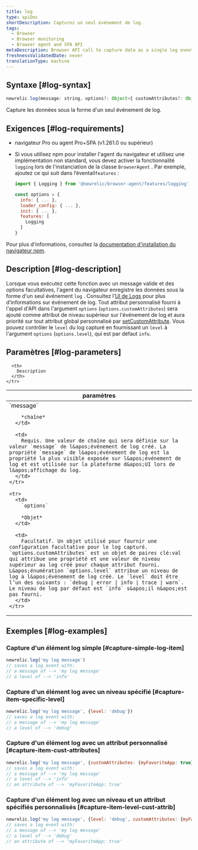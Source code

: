 ```yaml
---
title: log
type: apiDoc
shortDescription: Capturez un seul événement de log.
tags:
  - Browser
  - Browser monitoring
  - Browser agent and SPA API
metaDescription: Browser API call to capture data as a single log event.
freshnessValidatedDate: never
translationType: machine
---
```


## Syntaxe [#log-syntax]

```js
newrelic.log(message: string, options?: Object<{ customAttributes?: Object, level?: 'debug|error|info|trace|warn'}>)
```

Capture les données sous la forme d&apos;un seul événement de log.

## Exigences [#log-requirements]

* navigateur Pro ou agent Pro+SPA (v1.261.0 ou supérieur)

* Si vous utilisez npm pour installer l&apos;agent du navigateur et utilisez une implémentation non standard, vous devez activer la fonctionnalité `logging` lors de l&apos;instanciation de la classe `BrowserAgent` . Par exemple, ajoutez ce qui suit dans l’éventail`features` :

  ```js
  import { Logging } from '@newrelic/browser-agent/features/logging'

  const options = {
    info: { ... },
    loader_config: { ... },
    init: { ... },
    features: [
      Logging
    ]
  }
  ```

Pour plus d&apos;informations, consultez la [documentation d&apos;installation du navigateur npm](https://www.npmjs.com/package/@newrelic/browser-agent#new-relic-browser-agent).

## Description [#log-description]

Lorsque vous exécutez cette fonction avec un message valide et des options facultatives, l&apos;agent du navigateur enregistre les données sous la forme d&apos;un seul événement `log` . Consultez l’[UI de Logs](/docs/logs/ui-data/use-logs-ui/) pour plus d’informations sur événement de log. Tout attribut personnalisé fourni à l&apos;appel d&apos;API dans l&apos;argument `options` (`options.customAttributes`) sera ajouté comme attribut de niveau supérieur sur l&apos;événement de log et aura priorité sur tout attribut global personnalisé par [setCustomAttribute](/docs/browser/new-relic-browser/browser-agent-spa-api/set-custom-attribute). Vous pouvez contrôler le `level` du log capturé en fournissant un `level` à l&apos;argument `options` (`options.level`), qui est par défaut `info`.

## Paramètres [#log-parameters]

<table>
  <thead>
    <tr>
      <th width="25%">
        paramètres
      </th>

      <th>
        Description
      </th>
    </tr>
  </thead>

  <tbody>
    <tr>
      <td>
        `message`

        *chaîne*
      </td>

      <td>
        Requis. Une valeur de chaîne qui sera définie sur la valeur `message` de l&apos;événement de log créé. La propriété `message` de l&apos;événement de log est la propriété la plus visible exposée sur l&apos;événement de log et est utilisée sur la plateforme d&apos;UI lors de l&apos;affichage du log.
      </td>
    </tr>

    <tr>
      <td>
        `options`

        *Objet*
      </td>

      <td>
        Facultatif. Un objet utilisé pour fournir une configuration facultative pour le log capturé. `options.customAttributes` est un objet de paires clé:val qui attribue une propriété et une valeur de niveau supérieur au log créé pour chaque attribut fourni. L&apos;énumération `options.level` attribue un niveau de log à l&apos;événement de log créé. Le `level` doit être l’un des suivants : `debug | error | info | trace | warn`. Le niveau de log par défaut est `info` s&apos;il n&apos;est pas fourni.
      </td>
    </tr>
  </tbody>
</table>

## Exemples [#log-examples]

### Capture d&apos;un élément log simple [#capture-simple-log-item]

```js
newrelic.log('my log message')
// saves a log event with:
// a message of --> 'my log message'
// a level of --> 'info'
```

### Capture d&apos;un élément log avec un niveau spécifié [#capture-item-specific-level]

```js
newrelic.log('my log message', {level: 'debug'})
// saves a log event with:
// a message of --> 'my log message'
// a level of --> 'debug'
```

### Capture d&apos;un élément log avec un attribut personnalisé [#capture-item-cust-attributes]

```js
newrelic.log('my log message', {customAttributes: {myFavoriteApp: true}})
// saves a log event with:
// a message of --> 'my log message'
// a level of --> 'info'
// an attribute of --> 'myFavoriteApp: true'
```

### Capture d&apos;un élément log avec un niveau et un attribut spécifiés personnalisés [#capture-item-level-cust-attrib]

```js
newrelic.log('my log message', {level: 'debug', customAttributes: {myFavoriteApp: true}})
// saves a log event with:
// a message of --> 'my log message'
// a level of --> 'debug'
// an attribute of --> 'myFavoriteApp: true'
```